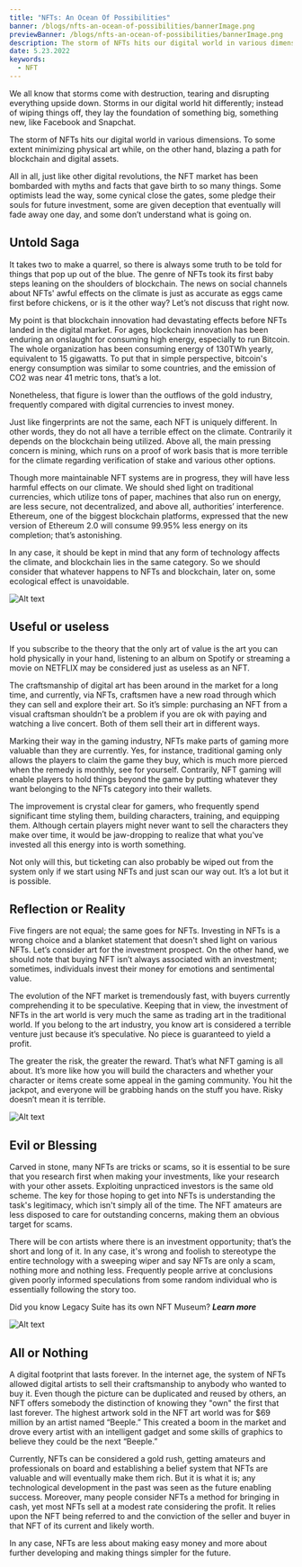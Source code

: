 ---
title: "NFTs: An Ocean Of Possibilities"
banner: /blogs/nfts-an-ocean-of-possibilities/bannerImage.png
previewBanner: /blogs/nfts-an-ocean-of-possibilities/bannerImage.png
description: The storm of NFTs hits our digital world in various dimensions. To some extent minimizing physical art while, on the other hand, blazing a path for blockchain and digital assets.
date: 5.23.2022
keywords:
  - NFT
---

We all know that storms come with destruction, tearing and disrupting everything upside down. Storms in our digital world hit differently; instead of wiping things off, they lay the foundation of something big, something new, like Facebook and Snapchat.

The storm of NFTs hits our digital world in various dimensions. To some extent minimizing physical art while, on the other hand, blazing a path for blockchain and digital assets.

All in all, just like other digital revolutions, the NFT market has been bombarded with myths and facts that gave birth to so many things. Some optimists lead the way, some cynical close the gates, some pledge their souls for future investment, some are given deception that eventually will fade away one day, and some don’t understand what is going on.

## Untold Saga

It takes two to make a quarrel, so there is always some truth to be told for things that pop up out of the blue. The genre of NFTs took its first baby steps leaning on the shoulders of blockchain. The news on social channels about NFTs' awful effects on the climate is just as accurate as eggs came first before chickens, or is it the other way? Let’s not discuss that right now.

My point is that blockchain innovation had devastating effects before NFTs landed in the digital market. For ages, blockchain innovation has been enduring an onslaught for consuming high energy, especially to run Bitcoin. The whole organization has been consuming energy of 130TWh yearly, equivalent to 15 gigawatts. To put that in simple perspective, bitcoin's energy consumption was similar to some countries, and the emission of CO2 was near 41 metric tons, that’s a lot.

Nonetheless, that figure is lower than the outflows of the gold industry, frequently compared with digital currencies to invest money.

Just like fingerprints are not the same, each NFT is uniquely different. In other words, they do not all have a terrible effect on the climate. Contrarily it depends on the blockchain being utilized. Above all, the main pressing concern is mining, which runs on a proof of work basis that is more terrible for the climate regarding verification of stake and various other options.

Though more maintainable NFT systems are in progress, they will have less harmful effects on our climate. We should shed light on traditional currencies, which utilize tons of paper, machines that also run on energy, are less secure, not decentralized, and above all, authorities’ interference. Ethereum, one of the biggest blockchain platforms, expressed that the new version of Ethereum 2.0 will consume 99.95% less energy on its completion; that’s astonishing.

In any case, it should be kept in mind that any form of technology affects the climate, and blockchain lies in the same category. So we should consider that whatever happens to NFTs and blockchain, later on, some ecological effect is unavoidable.

![Alt text](/blogs/nfts-an-ocean-of-possibilities/1.png)

## Useful or useless

If you subscribe to the theory that the only art of value is the art you can hold physically in your hand, listening to an album on Spotify or streaming a movie on NETFLIX may be considered just as useless as an NFT.

The craftsmanship of digital art has been around in the market for a long time, and currently, via NFTs, craftsmen have a new road through which they can sell and explore their art. So it’s simple: purchasing an NFT from a visual craftsman shouldn’t be a problem if you are ok with paying and watching a live concert. Both of them sell their art in different ways.

Marking their way in the gaming industry, NFTs make parts of gaming more valuable than they are currently. Yes, for instance, traditional gaming only allows the players to claim the game they buy, which is much more pierced when the remedy is monthly, see for yourself. Contrarily, NFT gaming will enable players to hold things beyond the game by putting whatever they want belonging to the NFTs category into their wallets.

The improvement is crystal clear for gamers, who frequently spend significant time styling them, building characters, training, and equipping them. Although certain players might never want to sell the characters they make over time, it would be jaw-dropping to realize that what you've invested all this energy into is worth something.

Not only will this, but ticketing can also probably be wiped out from the system only if we start using NFTs and just scan our way out. It’s a lot but it is possible.

## Reflection or Reality

Five fingers are not equal; the same goes for NFTs. Investing in NFTs is a wrong choice and a blanket statement that doesn't shed light on various NFTs. Let’s consider art for the investment prospect. On the other hand, we should note that buying NFT isn’t always associated with an investment; sometimes, individuals invest their money for emotions and sentimental value.

The evolution of the NFT market is tremendously fast, with buyers currently comprehending it to be speculative. Keeping that in view, the investment of NFTs in the art world is very much the same as trading art in the traditional world. If you belong to the art industry, you know art is considered a terrible venture just because it’s speculative. No piece is guaranteed to yield a profit.

The greater the risk, the greater the reward. That’s what NFT gaming is all about. It’s more like how you will build the characters and whether your character or items create some appeal in the gaming community. You hit the jackpot, and everyone will be grabbing hands on the stuff you have. Risky doesn’t mean it is terrible.

![Alt text](/blogs/nfts-an-ocean-of-possibilities/2.png)

## Evil or Blessing

Carved in stone, many NFTs are tricks or scams, so it is essential to be sure that you research first when making your investments, like your research with your other assets. Exploiting unpracticed investors is the same old scheme. The key for those hoping to get into NFTs is understanding the task's legitimacy, which isn't simply all of the time. The NFT amateurs are less disposed to care for outstanding concerns, making them an obvious target for scams.

There will be con artists where there is an investment opportunity; that’s the short and long of it. In any case, it's wrong and foolish to stereotype the entire technology with a sweeping wiper and say NFTs are only a scam, nothing more and nothing less. Frequently people arrive at conclusions given poorly informed speculations from some random individual who is essentially following the story too.

Did you know Legacy Suite has its own NFT Museum? **_Learn more_**

![Alt text](/blogs/leganfts-an-ocean-of-possibilitiescy/3.png)

## All or Nothing

A digital footprint that lasts forever. In the internet age, the system of NFTs allowed digital artists to sell their craftsmanship to anybody who wanted to buy it. Even though the picture can be duplicated and reused by others, an NFT offers somebody the distinction of knowing they "own" the first that last forever. The highest artwork sold in the NFT art world was for $69 million by an artist named “Beeple.” This created a boom in the market and drove every artist with an intelligent gadget and some skills of graphics to believe they could be the next “Beeple.”

Currently, NFTs can be considered a gold rush, getting amateurs and professionals on board and establishing a belief system that NFTs are valuable and will eventually make them rich. But it is what it is; any technological development in the past was seen as the future enabling success. Moreover, many people consider NFTs a method for bringing in cash, yet most NFTs sell at a modest rate considering the profit. It relies upon the NFT being referred to and the conviction of the seller and buyer in that NFT of its current and likely worth.

In any case, NFTs are less about making easy money and more about further developing and making things simpler for the future.
